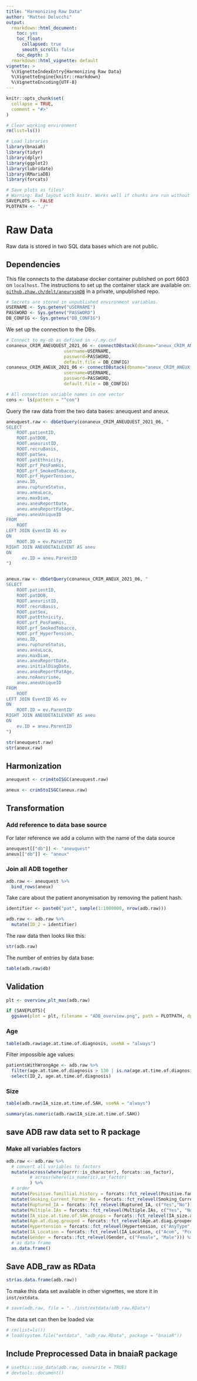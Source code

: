 ```yaml
---
title: "Harmonizing Raw Data"
author: "Matteo Delucchi"
output:
  rmarkdown::html_document:
    toc: yes
    toc_float:
      collapsed: true
      smooth_scroll: false
    toc_depth: 3
  rmarkdown::html_vignette: default
vignette: >
  %\VignetteIndexEntry{Harmonizing Raw Data}
  %\VignetteEngine{knitr::rmarkdown}
  %\VignetteEncoding{UTF-8}
---
```


```r
knitr::opts_chunk$set(
  collapse = TRUE,
  comment = "#>"
)
```

```r
# Clear working environment
rm(list=ls())

# Load libraries
library(bnaiaR)
library(tidyr)
library(dplyr)
library(ggplot2)
library(lubridate)
library(RMariaDB)
library(forcats)

# Save plots as files? 
# Warning: Bad layout with knitr. Works well if chunks are run without rendering.
SAVEPLOTS <- FALSE
PLOTPATH <- "./"
```

# Raw Data

Raw data is stored in two SQL data bases which are not public. 

## Dependencies

This file connects to the database docker container published on port 6603 on
`localhost`.
The instructions to set up the container stack are available on:
[`github.zhaw.ch/delt/aneurysmDB`](https://github.zhaw.ch/delt/aneurysmDB) in a 
private, unpublished repo.

```r
# Secrets are stored in unpublished environment variables.
USERNAME <- Sys.getenv("USERNAME")
PASSWORD <- Sys.getenv("PASSWORD")
DB_CONFIG <- Sys.getenv("DB_CONFIG")
```


We set up the connection to the DBs.

```r
# Connect to my-db as defined in ~/.my.cnf
conaneux_CRIM_ANEUQUEST_2021_06 <- connectDBstack(dbname="aneux_CRIM_ANEUQUEST_2021_06",
                      username=USERNAME,
                      password=PASSWORD,
                      default.file = DB_CONFIG)
conaneux_CRIM_ANEUX_2021_06 <- connectDBstack(dbname="aneux_CRIM_ANEUX_2021_06",
                      username=USERNAME,
                      password=PASSWORD,
                      default.file = DB_CONFIG)

# All connection variable names in one vector
cons <- ls(pattern = "^con")
```

Query the raw data from the two data bases: aneuquest and aneux.

```r
aneuquest.raw <- dbGetQuery(conaneux_CRIM_ANEUQUEST_2021_06, "
SELECT
    ROOT.patientID,
    ROOT.patDOB,
    ROOT.aneuristID,
    ROOT.recruBasis,
    ROOT.patSex,
    ROOT.patEthnicity,
    ROOT.prf_PosFamHis,
    ROOT.prf_SmokedTobacco,
    ROOT.prf_HyperTension,
    aneu.ID,
    aneu.ruptureStatus,
    aneu.aneuLoca,
    aneu.maxDiam,
    aneu.aneuReportDate,
    aneu.aneuReportPatAge,
    aneu.aneuUniqueID    
FROM
    ROOT
LEFT JOIN EventID AS ev
ON
    ROOT.ID = ev.ParentID
RIGHT JOIN ANEUDETAILEVENT AS aneu
ON
      ev.ID = aneu.ParentID
")


aneux.raw <- dbGetQuery(conaneux_CRIM_ANEUX_2021_06, "
SELECT
    ROOT.patientID,
    ROOT.patDOB,
    ROOT.aneuristID,
    ROOT.recruBasis,
    ROOT.patSex,
    ROOT.patEthnicity,
    ROOT.prf_PosFamHis,
    ROOT.prf_SmokedTobacco,
    ROOT.prf_HyperTension,
    aneu.ID,
    aneu.ruptureStatus,
    aneu.aneuLoca,
    aneu.maxDiam,
    aneu.aneuReportDate,
    aneu.initialDiagDate,
    aneu.aneuReportPatAge,
    aneu.noAnevrisme,
    aneu.aneuUniqueID
FROM
    ROOT
LEFT JOIN EventID AS ev
ON
    ROOT.ID = ev.ParentID
RIGHT JOIN ANEUDETAILEVENT AS aneu
ON
    ev.ID = aneu.ParentID
")
```

```r
str(aneuquest.raw)
str(aneux.raw)
```

## Harmonization

```r
aneuquest <- crim4toISGC(aneuquest.raw) 
```

```r
aneux <- crim5toISGC(aneux.raw) 
```

## Transformation 
### Add reference to data base source
For later reference we add a column with the name of the data source
```r
aneuquest[["db"]] <- "aneuquest"
aneux[["db"]] <- "aneux"
```

### Join all ADB together

```r
adb.raw <- aneuquest %>%
  bind_rows(aneux) 
```

Take care about the patient anonymisation by removing the patient hash.

```r
identifier <- paste0("pat", sample(1:1000000, nrow(adb.raw))) 

adb.raw <- adb.raw %>%
  mutate(ID_2 = identifier) 
```


The raw data then looks like this:

```r
str(adb.raw)
```

The number of entries by data base:

```r
table(adb.raw$db)
```

## Validation

```r
plt <- overview_plt_max(adb.raw)

if (SAVEPLOTS){
  ggsave(plot = plt, filename = "ADB_overview.png", path = PLOTPATH, dpi = 600)}
```

### Age

```r
table(adb.raw$age.at.time.of.diagnosis, useNA = "always")
```

Filter impossible age values:

```r
patientsWithWrongAge <- adb.raw %>%
  filter(age.at.time.of.diagnosis > 130 | is.na(age.at.time.of.diagnosis) | age.at.time.of.diagnosis <= 0) %>%
  select(ID_2, age.at.time.of.diagnosis)
```


### Size

```r
table(adb.raw$IA_size.at.time.of.SAH, useNA = "always")
```


```r
summary(as.numeric(adb.raw$IA_size.at.time.of.SAH))
```

## save ADB raw data set to R package

### Make all variables factors
```r
adb.raw <- adb.raw %>%
  # convert all variables to factors
  mutate(across(where(purrr::is_character), forcats::as_factor),
         # across(where(is_numeric),as_factor)
         ) %>%
  # order
  mutate(Positive.famillial.history = forcats::fct_relevel(Positive.famillial.history, c("Yes","No")))%>%
  mutate(Smoking_Current_Former_No = forcats::fct_relevel(Smoking_Current_Former_No, c("Current","Former","No")))%>%
  mutate(Ruptured_IA = forcats::fct_relevel(Ruptured_IA, c("Yes","No")))%>%
  mutate(Multiple.IAs = forcats::fct_relevel(Multiple.IAs, c("Yes", "No")))%>%
  mutate(IA_size.at.time.of.SAH.groups = forcats::fct_relevel(IA_size.at.time.of.SAH.groups, LETTERS[1:length(levels(IA_size.at.time.of.SAH.groups))]))%>%
  mutate(Age.at.diag.grouped = forcats::fct_relevel(Age.at.diag.grouped, LETTERS[1:length(levels(Age.at.diag.grouped))])) %>%
  mutate(Hypertension = forcats::fct_relevel(Hypertension, c("AnyType", "Never")))%>%
  mutate(IA_Location = forcats::fct_relevel(IA_Location, c("Acom", "Pcom","V-B", "A2","PC","MCA","ICA","Basilar","Other","A1 segment ant","CavICA","OphtICA")))%>%
  mutate(Gender = forcats::fct_relevel(Gender, c("Female", "Male"))) %>%
  # as data frame
  as.data.frame()
```

## Save ADB_raw as RData

```r
str(as.data.frame(adb.raw))
```

To make this data set available in other vignettes, we store it in `inst/extdata`.

```r
# save(adb.raw, file = "../inst/extdata/adb_raw.RData")
```

The data set can then be loaded via:

```r
# rm(list=ls())
# load(system.file("extdata", "adb_raw.RData", package = "bnaiaR"))
```

## Include Preprocessed Data in bnaiaR package

```r
# usethis::use_data(adb.raw, overwrite = TRUE)
# devtools::document()
```

